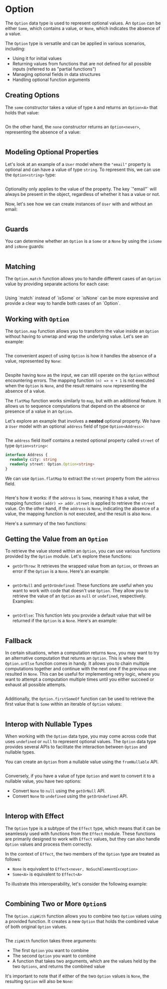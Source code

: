 
# Option

The `Option` data type is used to represent optional values. An `Option` can be either `Some`, which contains a value, or `None`, which indicates the absence of a value.

The `Option` type is versatile and can be applied in various scenarios, including:

- Using it for initial values
- Returning values from functions that are not defined for all possible inputs (referred to as "partial functions")
- Managing optional fields in data structures
- Handling optional function arguments

## Creating Options

The `some` constructor takes a value of type `A` and returns an `Option<A>` that holds that value:

```ts file=<rootDir>/src/reference/data-types/option/some.ts

```

On the other hand, the `none` constructor returns an `Option<never>`, representing the absence of a value:

```ts file=<rootDir>/src/reference/data-types/option/none.ts

```

## Modeling Optional Properties

Let's look at an example of a `User` model where the `"email"` property is optional and can have a value of type `string`.
To represent this, we can use the `Option<string>` type:

```ts {6} file=<rootDir>/src/reference/data-types/option/optional-property.ts#L1-L7

```

<Warning>
  Optionality only applies to the value of the property. The key `"email"` will
  always be present in the object, regardless of whether it has a value or not.
</Warning>

Now, let's see how we can create instances of `User` with and without an email:

```ts file=<rootDir>/src/reference/data-types/option/optional-property.ts#L9-

```

## Guards

You can determine whether an `Option` is a `Some` or a `None` by using the `isSome` and `isNone` guards:

```ts file=<rootDir>/src/reference/data-types/option/guards.ts

```

## Matching

The `Option.match` function allows you to handle different cases of an `Option` value by providing separate actions for each case:

```ts file=<rootDir>/src/reference/data-types/option/match.ts

```

<Idea>
  Using `match` instead of `isSome` or `isNone` can be more expressive and
  provide a clear way to handle both cases of an `Option`.
</Idea>

## Working with `Option`

The `Option.map` function allows you to transform the value inside an `Option` without having to unwrap and wrap the underlying value. Let's see an example:

```ts file=<rootDir>/src/reference/data-types/option/map-some.ts

```

The convenient aspect of using `Option` is how it handles the absence of a value, represented by `None`:

```ts file=<rootDir>/src/reference/data-types/option/map-none.ts

```

Despite having `None` as the input, we can still operate on the `Option` without encountering errors. The mapping function `(n) => n + 1` is not executed when the `Option` is `None`, and the result remains `none` representing the absence of a value.

The `flatMap` function works similarly to `map`, but with an additional feature. It allows us to sequence computations that depend on the absence or presence of a value in an `Option`.

Let's explore an example that involves a **nested** optional property. We have a `User` model with an optional `address` field of type `Option<Address>`:

```ts {7} file=<rootDir>/src/reference/data-types/option/nested.ts#L1-L8

```

The `address` field itself contains a nested optional property called `street` of type `Option<string>`:

```ts {3} file=<rootDir>/src/reference/data-types/option/nested.ts#L10-L13
interface Address {
  readonly city: string
  readonly street: Option.Option<string>
}
```

We can use `Option.flatMap` to extract the `street` property from the `address` field.

```ts file=<rootDir>/src/reference/data-types/option/nested.ts#L15-

```

Here's how it works: if the `address` is `Some`, meaning it has a value, the mapping function `(addr) => addr.street` is applied to retrieve the `street` value. On the other hand, if the `address` is `None`, indicating the absence of a value, the mapping function is not executed, and the result is also `None`.

Here's a summary of the two functions:

## Getting the Value from an `Option`

To retrieve the value stored within an `Option`, you can use various functions provided by the `Option` module. Let's explore these functions:

- `getOrThrow`: It retrieves the wrapped value from an `Option`, or throws an error if the `Option` is a `None`. Here's an example:

  ```ts file=<rootDir>/src/reference/data-types/option/getOrThrow.ts

  ```

- `getOrNull` and `getOrUndefined`: These functions are useful when you want to work with code that doesn't use `Option`. They allow you to retrieve the value of an `Option` as `null` or `undefined`, respectively. Examples:

  ```ts file=<rootDir>/src/reference/data-types/option/getOrNull.ts

  ```

- `getOrElse`: This function lets you provide a default value that will be returned if the `Option` is a `None`. Here's an example:

  ```ts file=<rootDir>/src/reference/data-types/option/getOrElse.ts

  ```

## Fallback

In certain situations, when a computation returns `None`, you may want to try an alternative computation that returns an `Option`. This is where the `Option.orElse` function comes in handy. It allows you to chain multiple computations together and continue with the next one if the previous one resulted in `None`. This can be useful for implementing retry logic, where you want to attempt a computation multiple times until you either succeed or exhaust all possible attempts.

```ts file=<rootDir>/src/reference/data-types/option/orElse.ts

```

Additionally, the `Option.firstSomeOf` function can be used to retrieve the first value that is `Some` within an iterable of `Option` values:

```ts file=<rootDir>/src/reference/data-types/option/firstSomeOf.ts

```

## Interop with Nullable Types

When working with the `Option` data type, you may come across code that uses `undefined` or `null` to represent optional values. The `Option` data type provides several APIs to facilitate the interaction between `Option` and nullable types.

You can create an `Option` from a nullable value using the `fromNullable` API.

```ts file=<rootDir>/src/reference/data-types/option/fromNullable.ts

```

Conversely, if you have a value of type `Option` and want to convert it to a nullable value, you have two options:

- Convert `None` to `null` using the `getOrNull` API.
- Convert `None` to `undefined` using the `getOrUndefined` API.

```ts file=<rootDir>/src/reference/data-types/option/getOrNull.ts

```

## Interop with Effect

The `Option` type is a subtype of the `Effect` type, which means that it can be seamlessly used with functions from the `Effect` module. These functions are primarily designed to work with `Effect` values, but they can also handle `Option` values and process them correctly.

In the context of `Effect`, the two members of the `Option` type are treated as follows:

- `None` is equivalent to `Effect<never, NoSuchElementException>`
- `Some<A>` is equivalent to `Effect<A>`

To illustrate this interoperability, let's consider the following example:

```ts file=<rootDir>/src/reference/data-types/option/interop-effect.ts

```

## Combining Two or More `Option`s

The `Option.zipWith` function allows you to combine two `Option` values using a provided function. It creates a new `Option` that holds the combined value of both original `Option` values.

```ts file=<rootDir>/src/reference/data-types/option/zipWith.ts

```

The `zipWith` function takes three arguments:

- The first `Option` you want to combine
- The second `Option` you want to combine
- A function that takes two arguments, which are the values held by the two `Options`, and returns the combined value

It's important to note that if either of the two `Option` values is `None`, the resulting `Option` will also be `None`:

```ts {4} file=<rootDir>/src/reference/data-types/option/zipWith-none.ts

```
